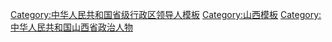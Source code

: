{{Navbox
|name = 山西省领导人
|title = [[山西省]]现任省部级官员
|state = {{{state<includeonly>|collapsed</includeonly>}}}
|bodyclass = hlist
|groupstyle = text-align: center;

|group1 = [[File:Danghui.svg|20px]] [[中国共产党]]
|list1 =
{{Navbox |child |groupstyle = text-align: center; 
|group1 = [[中国共产党山西省委员会|山西省委]]<br /><small>第十二届</small>
|list1 =
{{Navbox |child |groupstyle = text-align: center; |groupwidth = 5.5em
|group1 = 书记★
|list1 = [[林武 (1962年)|林武]]
|group2 = 2 副书记☆
|list2 = 
# [[蓝佛安]] <small>(中央纪委委员)</small>
# [[商黎光]] <small>(专职副书记)</small>
|group3 = 9 其他常委☆
|list3 =
# [[王拥军 (政治人物)|王拥军]] <small>(中央纪委委员)</small>
# [[徐广国]] <small>(省委统战部长)</small>
# [[张吉福]]
# [[陈安丽]] <small>(省委组织部长)</small>
# [[李凤岐]] <small>(省委秘书长)</small>
# [[吴伟 (1969年)|吴伟]] <small>(省委宣传部长)</small>
# [[卢东亮]] <small>(大同市委书记)</small>
# [[韦韬]] <small>(太原市委书记)</small>
# [[郑连生]] <small>(省委政法委书记)</small>
}}

|group2 = [[中国共产党山西省纪律检查委员会|山西省纪委]]<br /><small>第十二届</small>
|list2 =
{{Navbox |child |groupstyle = text-align: center; |groupwidth = 5.5em
|group1 = 书记☆
|list1 = [[王拥军 (政治人物)|王拥军]] <small>(中央纪委委员)</small>
}}
}}

|group2 = {{中华人民共和国国徽|20}} [[山西省人民政府|山西省政府]]
|list2 = 
{{Navbox |child |groupwidth = 5.5em
|group1 = [[山西行政长官列表|省长]]★
|list1 = [[蓝佛安]] <small>(中央纪委委员)</small>
|group2 = 7 副省长☆
|list2 =
# [[张吉福]] <small>(常务副省长)</small>
# [[张复明]] <small>(民革籍)</small>
# [[贺天才]]
# [[刘旸 (政治人物)|刘旸]]
# [[孙洪山]] <small>(省公安厅长)</small>
# [[汤志平]]
# [[于英杰]]
}}

|group3 = {{中华人民共和国国徽|20}} [[山西省人民代表大会常务委员会|山西省人大<br />常委会]]<br /><small>第十三届</small>
|list3 =
{{Navbox |child |groupwidth = 5.5em
|group1 = 主任★
|list1 = [[林武 (1962年)|林武]]
|group2 = {{nowrap begin}}8 副主任☆{{nowrap end}}
|list2 =
# [[罗清宇]] <small>(中央候补委员)</small>
# [[卫小春]] <small>(民进籍)</small>
# [[李悦娥]]
# [[高卫东 (1957年)|高卫东]]
# [[岳普煜]]
# [[李俊明]]
# [[王纯 (1963年)|王纯]]
# [[张志川]] 
}}

|group4 = [[File:Charter of the Chinese People's Political Consultative Conference (CPPCC) logo.svg|20px]] [[中国人民政治协商会议山西省委员会|山西省政协]]<br /><small>第十二届</small>
|list4 =
{{Navbox |child |groupwidth = 5.5em
|group1 = 主席★
|list1 = [[李佳 (1961年)|李佳]] <small>(中央候补委员)</small>
|group2 = 9 副主席☆
|list2 =
# [[李正印]]
# [[李晓波 (1963年)|李晓波]] <small>(中央候补委员)</small>
# [[张瑞鹏]] <small>(省委常务副秘书长)</small>
# [[席小军]]
# [[李武章]] <small>(无党派)</small>
# [[李青山 (药学家)|李青山]] <small>(九三学社籍)</small>
# [[谢红]] <small>(无党派)</small>
# [[李思进]] <small>(农工党籍)</small>
# [[王立伟]]
}}

|group5 = {{中华人民共和国国徽|20}} [[山西省监察委员会|山西省监察委]]
|list5 =
{{Navbox |child |groupwidth = 5.5em
|group1 = 主任☆
|list1 = [[王拥军 (政治人物)|王拥军]] <small>(中央纪委委员)</small>
}}

|group6 = [[File:Supreme People's Court of P.R.China's badge.svg|20px]] [[山西省高级人民法院|山西省高院]]
|list6 =
{{Navbox |child |groupwidth = 5.5em
|group1 = 院长☆
|list1 = [[冯军 (1965年)|冯军]]
}}

|group7 = [[File:Supreme People's Procuratorate of P.R.China's badge .svg|20px]] [[山西省人民检察院|山西省检察院]]
|list7 =
{{Navbox |child |groupwidth = 5.5em
|group1 = 检察长☆
|list1 = [[杨景海]]
}}

|belowstyle = text-align: left;
|below = “★/☆”表示[[省部级正职]]/[[省部级副职|副职]][[中华人民共和国公务员|公务员]]（特殊界别人士或除外），参见[[中华人民共和国公务员#行政级别|中国公务员级别]]。
{{中华人民共和国省级行政区现任领导人模板索引}}
}}<noinclude>
{{collapsible option}}
[[Category:中华人民共和国省级行政区领导人模板]]
[[Category:山西模板]]
[[Category:中华人民共和国山西省政治人物]]
</noinclude>